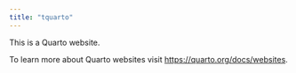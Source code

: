 ```yaml
---
title: "tquarto"
---
```


This is a Quarto website.

To learn more about Quarto websites visit <https://quarto.org/docs/websites>.
